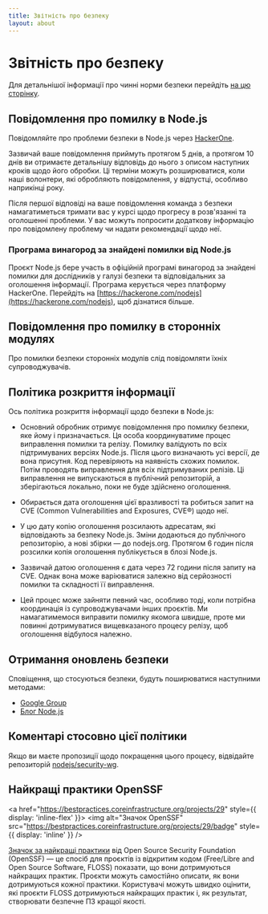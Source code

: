 ```yaml
---
title: Звітність про безпеку
layout: about
---
```


# Звітність про безпеку

Для детальнішої інформації про чинні норми безпеки перейдіть [на цю сторінку](https://github.com/nodejs/node/security/policy).

## Повідомлення про помилку в Node.js

Повідомляйте про проблеми безпеки в Node.js через [HackerOne](https://hackerone.com/nodejs).

Зазвичай ваше повідомлення приймуть протягом 5 днів, а протягом 10 днів ви отримаєте детальнішу відповідь до нього з описом наступних кроків щодо його обробки. Ці терміни можуть розширюватися, коли наші волонтери, які обробляють повідомлення, у відпустці, особливо наприкінці року.

Після першої відповіді на ваше повідомлення команда з безпеки намагатиметься тримати вас у курсі щодо прогресу в розв'язанні та оголошенні проблеми. У вас можуть попросити додаткову інформацію про повідомлену проблему чи надати рекомендації щодо неї.

### Програма винагород за знайдені помилки від Node.js

Проєкт Node.js бере участь в офіційній програмі винагород за знайдені помилки для дослідників у галузі безпеки та відповідальних за оголошення інформації. Програма керується через платформу HackerOne. Перейдіть на [https://hackerone.com/nodejs](https://hackerone.com/nodejs), щоб дізнатися більше.

## Повідомлення про помилку в сторонніх модулях

Про помилки безпеки сторонніх модулів слід повідомляти їхніх супроводжувачів.

## Політика розкриття інформації

Ось політика розкриття інформації щодо безпеки в Node.js:

- Основний обробник отримує повідомлення про помилку безпеки, яке йому і призначається. Ця особа координуватиме процес виправлення помилки та релізу. Помилку валідують по всіх підтримуваних версіях Node.js. Після цього визначають усі версії, де вона присутня. Код перевіряють на наявність схожих помилок. Потім проводять виправлення для всіх підтримуваних релізів. Ці виправлення не випускаються в публічний репозиторій, а зберігаються локально, поки не буде здійснено оголошення.

- Обирається дата оголошення цієї вразливості та робиться запит на CVE (Common Vulnerabilities and Exposures, CVE®) щодо неї.

- У цю дату копію оголошення розсилають адресатам, які відповідають за безпеку Node.js. Зміни додаються до публічного репозиторію, а нові збірки — до nodejs.org. Протягом 6 годин після розсилки копія оголошення публікується в блозі Node.js.

- Зазвичай датою оголошення є дата через 72 години після запиту на CVE. Однак вона може варіюватися залежно від серйозності помилки та складності її виправлення.

- Цей процес може зайняти певний час, особливо тоді, коли потрібна координація із супроводжувачами інших проєктів. Ми намагатимемося виправити помилку якомога швидше, проте ми повинні дотримуватися вищевказаного процесу релізу, щоб оголошення відбулося належно.

## Отримання оновлень безпеки

Сповіщення, що стосуються безпеки, будуть поширюватися наступними методами:

- [Google Group](https://groups.google.com/group/nodejs-sec)
- [Блог Node.js](/blog)

## Коментарі стосовно цієї політики

Якщо ви маєте пропозиції щодо покращення цього процесу, відвідайте репозиторій [nodejs/security-wg](https://github.com/nodejs/security-wg).

## Найкращі практики OpenSSF

<a href="https://bestpractices.coreinfrastructure.org/projects/29" style={{ display: 'inline-flex' }}>
  <img alt="Значок OpenSSF" src="https://bestpractices.coreinfrastructure.org/projects/29/badge" style={{ display: 'inline' }} />
</a>

[Значок за найкращі практики](https://github.com/coreinfrastructure/best-practices-badge) від Open Source Security Foundation (OpenSSF) — це спосіб для проєктів із відкритим кодом (Free/Libre and Open Source Software, FLOSS) показати, що вони дотримуються найкращих практик. Проєкти можуть самостійно описати, як вони дотримуються кожної практики. Користувачі можуть швидко оцінити, які проєкти FLOSS дотримуються найкращих практик і, як результат, створювати безпечне ПЗ кращої якості.
